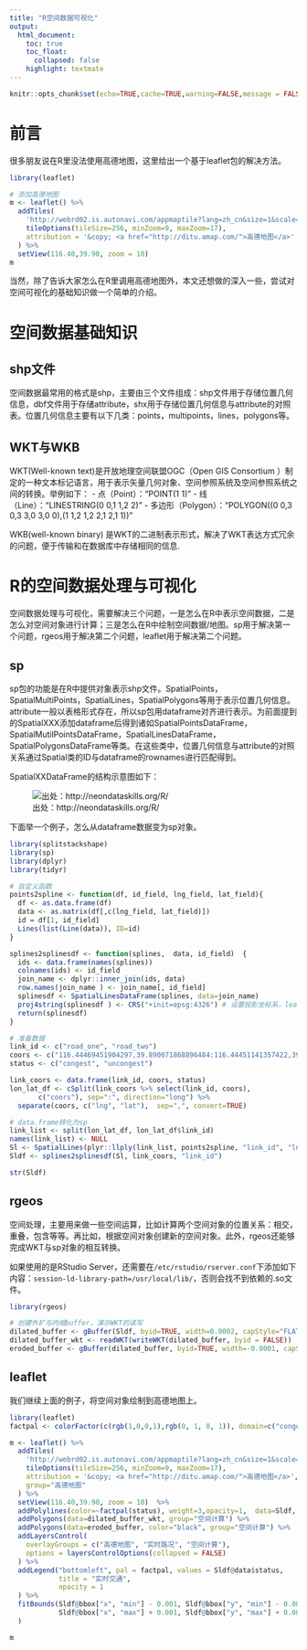 ```yaml
---
title: "R空间数据可视化"
output:
  html_document:
    toc: true
    toc_float: 
      collapsed: false
    highlight: textmate
---
```


```r
knitr::opts_chunk$set(echo=TRUE,cache=TRUE,warning=FALSE,message = FALSE)
```

# 前言
很多朋友说在R里没法使用高德地图，这里给出一个基于leaflet包的解决方法。

``` r
library(leaflet)

# 添加高德地图
m <- leaflet() %>%
  addTiles(
    'http://webrd02.is.autonavi.com/appmaptile?lang=zh_cn&size=1&scale=1&style=8&x={x}&y={y}&z={z}',
    tileOptions(tileSize=256, minZoom=9, maxZoom=17),
    attribution = '&copy; <a href="http://ditu.amap.com/">高德地图</a>'
  ) %>% 
  setView(116.40,39.90, zoom = 10)
m
```


当然，除了告诉大家怎么在R里调用高德地图外，本文还想做的深入一些，尝试对空间可视化的基础知识做一个简单的介绍。

# 空间数据基础知识
## shp文件
空间数据最常用的格式是shp，主要由三个文件组成：shp文件用于存储位置几何信息，dbf文件用于存储attribute，shx用于存储位置几何信息与attribute的对照表。位置几何信息主要有以下几类：points，multipoints，lines，polygons等。

## WKT与WKB
WKT(Well-known text)是开放地理空间联盟OGC（Open GIS Consortium ）制定的一种文本标记语言，用于表示矢量几何对象、空间参照系统及空间参照系统之间的转换。举例如下：
- 点（Point）："POINT(1 1)"
- 线（Line）："LINESTRING(0 0,1 1,2 2)"
- 多边形（Polygon）："POLYGON((0 0,3 0,3 3,0 3,0 0),(1 1,2 1,2 2,1 2,1 1))"

WKB(well-known binary) 是WKT的二进制表示形式，解决了WKT表达方式冗余的问题，便于传输和在数据库中存储相同的信息.

# R的空间数据处理与可视化

空间数据处理与可视化，需要解决三个问题，一是怎么在R中表示空间数据，二是怎么对空间对象进行计算；三是怎么在R中绘制空间数据/地图。sp用于解决第一个问题，rgeos用于解决第二个问题，leaflet用于解决第二个问题。

## sp
sp包的功能是在R中提供对象表示shp文件。SpatialPoints，SpatialMultiPoints，SpatialLines，SpatialPolygons等用于表示位置几何信息。attribute一般以表格形式存在，所以sp包用dataframe对齐进行表示。为前面提到的SpatialXXX添加dataframe后得到诸如SpatialPointsDataFrame，SpatialMutilPointsDataFrame，SpatialLinesDataFrame，SpatialPolygonsDataFrame等类。在这些类中，位置几何信息与attribute的对照关系通过Spatial类的ID与dataframe的rownames进行匹配得到。

SpatialXXDataFrame的结构示意图如下：

![出处：http://neondataskills.org/R/](images/spatial_analysis_R_vis_sp.png)


下面举一个例子，怎么从dataframe数据变为sp对象。

``` r
library(splitstackshape)
library(sp)
library(dplyr)
library(tidyr)

# 自定义函数
points2spline <- function(df, id_field, lng_field, lat_field){
  df <- as.data.frame(df)
  data <- as.matrix(df[,c(lng_field, lat_field)])
  id = df[1, id_field]
  Lines(list(Line(data)), ID=id)
}

splines2splinesdf <- function(splines,  data, id_field)  {
  ids <- data.frame(names(splines))
  colnames(ids) <- id_field
  join_name <- dplyr::inner_join(ids, data)
  row.names(join_name ) <- join_name[, id_field]
  splinesdf <- SpatialLinesDataFrame(splines, data=join_name)
  proj4string(splinesdf ) <- CRS("+init=epsg:4326") # 设置投影坐标系，leaflet可以不用设置
  return(splinesdf)
}

# 准备数据
link_id <- c("road_one", "road_two")
coors <- c("116.44469451904297,39.890071868896484:116.44451141357422,39.891361236572266", "116.44499969482422,39.887630462646484:116.44469451904297,39.890071868896484")
status <- c("congest", "uncongest")

link_coors <- data.frame(link_id, coors, status)
lon_lat_df <- cSplit(link_coors %>% select(link_id, coors), 
       c("coors"), sep=":", direction="long") %>% 
  separate(coors, c("lng", "lat"),  sep=",", convert=TRUE)

# data.frame转化为sp
link_list <- split(lon_lat_df, lon_lat_df$link_id)
names(link_list) <- NULL
Sl <- SpatialLines(plyr::llply(link_list, points2spline, "link_id", "lng", "lat"))
Sldf <- splines2splinesdf(Sl, link_coors, "link_id")

str(Sldf)
```

## rgeos
空间处理，主要用来做一些空间运算，比如计算两个空间对象的位置关系：相交，重叠，包含等等。再比如，根据空间对象创建新的空间对象。此外，rgeos还能够完成WKT与sp对象的相互转换。

如果使用的是RStudio Server，还需要在`/etc/rstudio/rserver.conf`下添加如下内容：`session-ld-library-path=/usr/local/lib/`，否则会找不到依赖的.so文件。

``` r
library(rgeos)

# 创建外扩与内缩buffer，演示WKT的读写
dilated_buffer <- gBuffer(Sldf, byid=TRUE, width=0.0002, capStyle="FLAT")
dilated_buffer_wkt <- readWKT(writeWKT(dilated_buffer, byid = FALSE))
eroded_buffer <- gBuffer(dilated_buffer, byid=TRUE, width=-0.0001, capStyle="SQUARE")
```

## leaflet
我们继续上面的例子，将空间对象绘制到高德地图上。

``` r
library(leaflet)
factpal <- colorFactor(c(rgb(1,0,0,1),rgb(0, 1, 0, 1)), domain=c("congest", "uncongest"))

m <- leaflet() %>%
  addTiles(
    'http://webrd02.is.autonavi.com/appmaptile?lang=zh_cn&size=1&scale=1&style=8&x={x}&y={y}&z={z}',
    tileOptions(tileSize=256, minZoom=9, maxZoom=17),
    attribution = '&copy; <a href="http://ditu.amap.com/">高德地图</a>',
    group="高德地图"
  ) %>%
  setView(116.40,39.90, zoom = 10)  %>%
  addPolylines(color=~factpal(status), weight=3,opacity=1,  data=Sldf, group="实时路况") %>%
  addPolygons(data=dilated_buffer_wkt, group="空间计算") %>% 
  addPolygons(data=eroded_buffer, color="black", group="空间计算") %>%
  addLayersControl(
    overlayGroups = c("高德地图", "实时路况", "空间计算"),
    options = layersControlOptions(collapsed = FALSE)
  ) %>%
  addLegend("bottomleft", pal = factpal, values = Sldf@data$status,
            title = "实时交通", 
            opacity = 1
  ) %>%
  fitBounds(Sldf@bbox["x", "min"] - 0.001, Sldf@bbox["y", "min"] - 0.001, 
            Sldf@bbox["x", "max"] + 0.001, Sldf@bbox["y", "max"] + 0.001
  )

m
```



